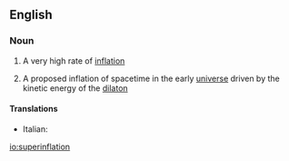 ==English==

===Noun===
{{en-noun|-}}

# {{economics}} A very high rate of [[inflation]]
# {{context|cosmology}} A proposed inflation of spacetime in the early [[universe]] driven by the kinetic energy of the [[dilaton]]

====Translations====
{{trans-top|high rate of inflation}}
* Italian: {{t-|it|superinflazione|f}}
{{trans-mid}}
{{trans-bottom}}

[[io:superinflation]]